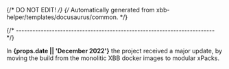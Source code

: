 {/* DO NOT EDIT! */}
{/* Automatically generated from xbb-helper/templates/docusaurus/common. */}

{/* ------------------------------------------------------------------------ */}

In **{props.date || 'December 2022'}** the project received a major update,
by moving the build from the monolitic XBB docker images to
modular xPacks.


